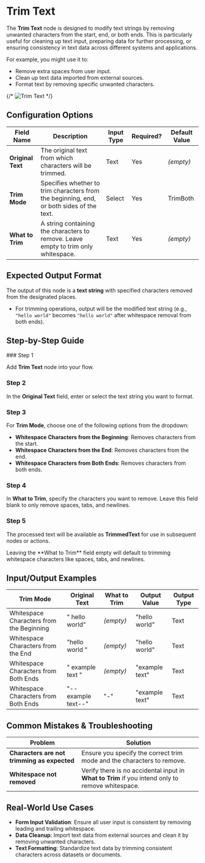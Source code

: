 
# Trim Text

The **Trim Text** node is designed to modify text strings by removing unwanted characters from the start, end, or both ends. This is particularly useful for cleaning up text input, preparing data for further processing, or ensuring consistency in text data across different systems and applications.

For example, you might use it to:

- Remove extra spaces from user input.
- Clean up text data imported from external sources.
- Format text by removing specific unwanted characters.

{/* ![Trim Text](./trim-text.png) */}

## Configuration Options

| Field Name        | Description                                                                              | Input Type | Required? | Default Value |
| ----------------- | ---------------------------------------------------------------------------------------- | ---------- | --------- | ------------- |
| **Original Text** | The original text from which characters will be trimmed.                                 | Text       | Yes       | _(empty)_     |
| **Trim Mode**     | Specifies whether to trim characters from the beginning, end, or both sides of the text. | Select     | Yes       | TrimBoth      |
| **What to Trim**  | A string containing the characters to remove. Leave empty to trim only whitespace.       | Text       | Yes       | _(empty)_     |

## Expected Output Format

The output of this node is a **text string** with specified characters removed from the designated places.

- For trimming operations, output will be the modified text string (e.g., `"hello world"` becomes `"hello world"` after whitespace removal from both ends).

## Step-by-Step Guide

<Steps>
### Step 1

Add **Trim Text** node into your flow.

### Step 2

In the **Original Text** field, enter or select the text string you want to format.

### Step 3

For **Trim Mode**, choose one of the following options from the dropdown:

- **Whitespace Characters from the Beginning**: Removes characters from the start.
- **Whitespace Characters from the End**: Removes characters from the end.
- **Whitespace Characters from Both Ends**: Removes characters from both ends.

### Step 4

In **What to Trim**, specify the characters you want to remove. Leave this field blank to only remove spaces, tabs, and newlines.

### Step 5

The processed text will be available as **TrimmedText** for use in subsequent nodes or actions.

</Steps>

<Callout type="info" title="Tip">
  Leaving the **What to Trim** field empty will default to trimming whitespace
  characters like spaces, tabs, and newlines.
</Callout>

## Input/Output Examples

| Trim Mode                                | Original Text      | What to Trim | Output Value   | Output Type |
| ---------------------------------------- | ------------------ | ------------ | -------------- | ----------- |
| Whitespace Characters from the Beginning | " hello world"     | _(empty)_    | "hello world"  | Text        |
| Whitespace Characters from the End       | "hello world "     | _(empty)_    | "hello world"  | Text        |
| Whitespace Characters from Both Ends     | " example text "   | _(empty)_    | "example text" | Text        |
| Whitespace Characters from Both Ends     | "--example text--" | "-"          | "example text" | Text        |

## Common Mistakes & Troubleshooting

| Problem                                     | Solution                                                                                         |
| ------------------------------------------- | ------------------------------------------------------------------------------------------------ |
| **Characters are not trimming as expected** | Ensure you specify the correct trim mode and the characters to remove.                           |
| **Whitespace not removed**                  | Verify there is no accidental input in **What to Trim** if you intend only to remove whitespace. |

## Real-World Use Cases

- **Form Input Validation**: Ensure all user input is consistent by removing leading and trailing whitespace.
- **Data Cleanup**: Import text data from external sources and clean it by removing unwanted characters.
- **Text Formatting**: Standardize text data by trimming consistent characters across datasets or documents.
